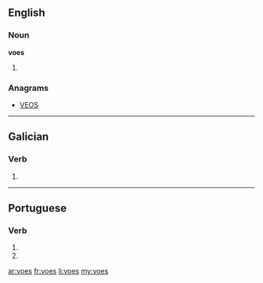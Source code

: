 ==English==

===Noun===
'''voes'''

# {{plural of|[[voe]]}}

===Anagrams===
* [[VEOS#English|VEOS]]

----

==Galician==

===Verb===
{{gl-verb-form}}

# {{conjugation of|[[voar#Galician|voar]]||2|s|pres|sub}}

----

==Portuguese==

===Verb===
{{pt-verb form}}

# {{pt-verb form of|[[voar]]|ar|subjunctive|present|singular|second}}
# {{pt-verb form of|[[voar]]|ar|imperative|negative|singular|second}}

[[ar:voes]]
[[fr:voes]]
[[li:voes]]
[[my:voes]]